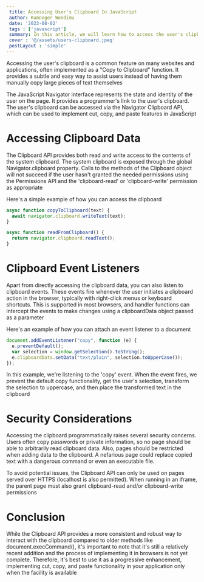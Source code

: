 ```yaml
---
 title: Accessing User's Clipboard In JavaScript
 author: Kumneger Wondimu
 date: '2023-08-02'
 tags : ['javascript']
 summary: In this article, we will learn how to access the user's clipboard in JavaScript.
 cover : '@/assets/users-clipboard.jpeg'
 postLayout : 'simple'
---
```


Accessing the user's clipboard is a common feature on many websites and applications, often implemented as a "Copy to Clipboard" function. It provides a subtle and easy way to assist users instead of having them manually copy large pieces of text themselves

The JavaScript Navigator interface represents the state and identity of the user on the page. It provides a programmer's link to the user's clipboard. The user's clipboard can be accessed via the Navigator Clipboard API, which can be used to implement cut, copy, and paste features in JavaScript

# Accessing Clipboard Data

The Clipboard API provides both read and write access to the contents of the system clipboard. The system clipboard is exposed through the global Navigator.clipboard property. Calls to the methods of the Clipboard object will not succeed if the user hasn't granted the needed permissions using the Permissions API and the 'clipboard-read' or 'clipboard-write' permission as appropriate

Here's a simple example of how you can access the clipboard

```js
async function copyToClipboard(text) {
  await navigator.clipboard.writeText(text);
}

async function readFromClipboard() {
  return navigator.clipboard.readText();
}
```

# Clipboard Event Listeners

Apart from directly accessing the clipboard data, you can also listen to clipboard events. These events fire whenever the user initiates a clipboard action in the browser, typically with right-click menus or keyboard shortcuts. This is supported in most browsers, and handler functions can intercept the events to make changes using a clipboardData object passed as a parameter

Here's an example of how you can attach an event listener to a document

```js
document.addEventListener("copy", function (e) {
  e.preventDefault();
  var selection = window.getSelection().toString();
  e.clipboardData.setData("text/plain", selection.toUpperCase());
});
```

In this example, we're listening to the 'copy' event. When the event fires, we prevent the default copy functionality, get the user's selection, transform the selection to uppercase, and then place the transformed text in the clipboard

# Security Considerations

Accessing the clipboard programmatically raises several security concerns. Users often copy passwords or private information, so no page should be able to arbitrarily read clipboard data. Also, pages should be restricted when adding data to the clipboard. A nefarious page could replace copied text with a dangerous command or even an executable file.

To avoid potential issues, the Clipboard API can only be used on pages served over HTTPS (localhost is also permitted). When running in an iframe, the parent page must also grant clipboard-read and/or clipboard-write permissions

# Conclusion

While the Clipboard API provides a more consistent and robust way to interact with the clipboard compared to older methods like document.execCommand(), it's important to note that it's still a relatively recent addition and the process of implementing it in browsers is not yet complete. Therefore, it's best to use it as a progressive enhancement, implementing cut, copy, and paste functionality in your application only when the facility is available
